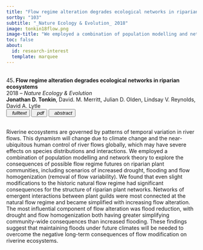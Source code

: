 ```yaml
---
title: "Flow regime alteration degrades ecological networks in riparian ecosystems"
sortby: "103"
subtitle: "_Nature Ecology & Evolution_ 2018"
image: tonkin18flow.png
image-title: "We employed a combination of population modelling and network theory to explore the consequences of possible flow regime futures on riparian plant communities, including scenarios of increased drought, flooding and flow homogenization (removal of flow variability). We found that even slight modifications to the historic natural flow regime had significant consequences for the structure of riparian plant networks."
toc: false
about:
  id: research-interest
  template: marquee
---
```


<br><span>45</span><b>. Flow regime alteration degrades ecological networks in riparian ecosystems</b><br>2018 – <i>Nature Ecology &amp; Evolution</i><br> <b>Jonathan D. Tonkin</b>, David. M. Merritt, Julian D. Olden, Lindsay V. Reynolds, David A. Lytle <br>
</li>
<button type="button" class="btn btn-sm btn-outline-success"> <a target="_blank" href="https://doi.org/10.1038/s41559-017-0379-0" style="text-decoration: none; color:inherit;"> <iconify-icon inline="" icon="ph:link-bold"></iconify-icon><i>&nbsp; fulltext</i></a> </button> <button type="button" class="btn btn-sm btn-outline-danger"> <a target="_blank" href="/assets/papers/tonkin18flow.pdf" style="text-decoration: none; color:inherit;"> <iconify-icon inline="" icon="fa:file-pdf-o"></iconify-icon><i>&nbsp; pdf</i></a> </button> <button type="button" data-bs-toggle="collapse" data-bs-target="#ref-45" aria-expanded="false" aria-controls="ref-45" class="btn btn-sm btn-outline-info"><i class="bi bi-arrows-expand">&nbsp; abstract</i></button>
<div id="ref-45" class="collapse">
<p class="small">
<br>Riverine ecosystems are governed by patterns of temporal variation in river flows. This dynamism will change due to climate change and the near-ubiquitous human control of river flows globally, which may have severe effects on species distributions and interactions. We employed a combination of population modelling and network theory to explore the consequences of possible flow regime futures on riparian plant communities, including scenarios of increased drought, flooding and flow homogenization (removal of flow variability). We found that even slight modifications to the historic natural flow regime had significant consequences for the structure of riparian plant networks. Networks of emergent interactions between plant guilds were most connected at the natural flow regime and became simplified with increasing flow alteration. The most influential component of flow alteration was flood reduction, with drought and flow homogenization both having greater simplifying community-wide consequences than increased flooding. These findings suggest that maintaining floods under future climates will be needed to overcome the negative long-term consequences of flow modification on riverine ecosystems.
</p>
<br>
</div>
